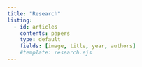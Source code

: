 ```yaml
---
title: "Research"
listing:
  - id: articles
    contents: papers
    type: default
    fields: [image, title, year, authors]
    #template: research.ejs
---
```

